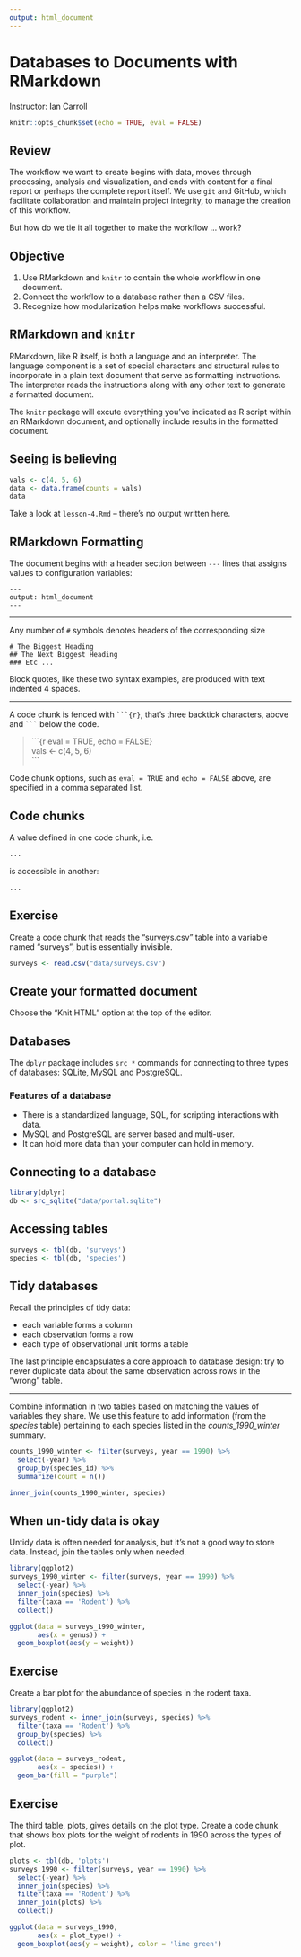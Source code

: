 ```yaml
---
output: html_document
---
```


# Databases to Documents with RMarkdown

Instructor: Ian Carroll

```r
knitr::opts_chunk$set(echo = TRUE, eval = FALSE)
```

## Review

The workflow we want to create begins with data, moves through processing, analysis and visualization, and ends with content for a final report or perhaps the complete report itself. We use `git` and GitHub, which facilitate collaboration and maintain project integrity, to manage the creation of this workflow.

But how do we tie it all together to make the workflow ... work?

## Objective

1. Use RMarkdown and `knitr` to contain the whole workflow in one document.
1. Connect the workflow to a database rather than a CSV files.
1. Recognize how modularization helps make workflows successful.
   
## RMarkdown and `knitr`

RMarkdown, like R itself, is both a language and an interpreter. The language component is a set of special characters and structural rules to incorporate in a plain text document that serve as formatting instructions. The interpreter reads the instructions along with any other text to generate a formatted document.

The `knitr` package will excute everything you've indicated as R script within an RMarkdown document, and optionally include results in the formatted document.

## Seeing is believing

```r
vals <- c(4, 5, 6)
data <- data.frame(counts = vals)
data
```

Take a look at `lesson-4.Rmd` -- there's no output written here.

## RMarkdown Formatting

The document begins with a header section between `---` lines that assigns values to configuration variables:

    ---
    output: html_document
    ---

***

Any number of `#` symbols denotes headers of the corresponding size

    # The Biggest Heading
    ## The Next Biggest Heading
    ### Etc ...

Block quotes, like these two syntax examples, are produced with text indented 4 spaces.

***

A code chunk is fenced with ` ```{r} `, that's three backtick characters, above and ` ``` ` below the code.

> \`\`\`{r eval = TRUE, echo = FALSE}  
> vals <- c(4, 5, 6)  
> \`\`\`

Code chunk options, such as `eval = TRUE` and `echo = FALSE` above, are specified in a comma separated list.

## Code chunks

A value defined in one code chunk, i.e.

```r
...
```

is accessible in another:

```r
...
```

## Exercise

Create a code chunk that reads the "surveys.csv" table into a variable named "surveys", but is essentially invisible.

```r
surveys <- read.csv("data/surveys.csv")
```

## Create your formatted document

Choose the "Knit HTML" option at the top of the editor.

## Databases

The `dplyr` package includes `src_*` commands for connecting to three types of databases: SQLite, MySQL and PostgreSQL.

### Features of a database

- There is a standardized language, SQL, for scripting interactions with data.
- MySQL and PostgreSQL are server based and multi-user.
- It can hold more data than your computer can hold in memory.

## Connecting to a database

```r
library(dplyr)
db <- src_sqlite("data/portal.sqlite")
```

## Accessing tables

```r
surveys <- tbl(db, 'surveys')
species <- tbl(db, 'species')
```

## Tidy databases

Recall the principles of tidy data:

- each variable forms a column
- each observation forms a row
- each type of observational unit forms a table

The last principle encapsulates a core approach to database design: try to never duplicate data about the same observation across rows in the "wrong" table.

***

Combine information in two tables based on matching the values of variables they share. We use this feature to add information (from the *species* table) pertaining to each species listed in the *counts_1990_winter* summary.

```r
counts_1990_winter <- filter(surveys, year == 1990) %>%
  select(-year) %>%
  group_by(species_id) %>%
  summarize(count = n())

inner_join(counts_1990_winter, species)
```

## When **un-**tidy data is okay

Untidy data is often needed for analysis, but it's not a good way to store data. Instead, join the tables only when needed.

```r
library(ggplot2)
surveys_1990_winter <- filter(surveys, year == 1990) %>%
  select(-year) %>%
  inner_join(species) %>%
  filter(taxa == 'Rodent') %>%
  collect()

ggplot(data = surveys_1990_winter,
       aes(x = genus)) +
  geom_boxplot(aes(y = weight))
```

## Exercise

Create a bar plot for the abundance of species in the rodent taxa.

```r
library(ggplot2)
surveys_rodent <- inner_join(surveys, species) %>%
  filter(taxa == 'Rodent') %>%
  group_by(species) %>%
  collect()

ggplot(data = surveys_rodent,
       aes(x = species)) +
  geom_bar(fill = "purple")
```

## Exercise

The third table, plots, gives details on the plot type. Create a code chunk that shows box plots for the weight of rodents in 1990 across the types of plot.

```r
plots <- tbl(db, 'plots')
surveys_1990 <- filter(surveys, year == 1990) %>%
  select(-year) %>%
  inner_join(species) %>%
  filter(taxa == 'Rodent') %>%
  inner_join(plots) %>%
  collect()

ggplot(data = surveys_1990,
       aes(x = plot_type)) +
  geom_boxplot(aes(y = weight), color = 'lime green')
```

